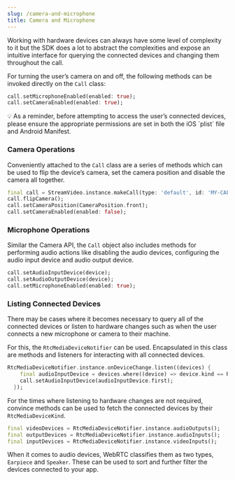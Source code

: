 ```yaml
---
slug: /camera-and-microphone
title: Camera and Microphone
---
```


Working with hardware devices can always have some level of complexity to it but the SDK does a lot to abstract the complexities and expose an intuitive interface for querying the connected devices and changing them throughout the call.

For turning the user’s camera on and off, the following methods can be invoked directly on the `Call` class:

```dart
call.setMicrophoneEnabled(enabled: true);
call.setCameraEnabled(enabled: true);
```

<aside>
  💡 As a reminder, before attempting to access the user’s connected devices,
  please ensure the appropriate permissions are set in both the iOS `plist` file
  and Android Manifest.
</aside>

### Camera Operations

Conveniently attached to the `Call` class are a series of methods which can be used to flip the device’s camera, set the camera position and disable the camera all together.

```dart
final call = StreamVideo.instance.makeCall(type: 'default', id: 'MY-CALL');
call.flipCamera();
call.setCameraPosition(CameraPosition.front);
call.setCameraEnabled(enabled: false);
```

### Microphone Operations

Similar the Camera API, the `Call` object also includes methods for performing audio actions like disabling the audio devices, configuring the audio input device and audio output device.

```dart
call.setAudioInputDevice(device);
call.setAudioOutputDevice(device);
call.setMicrophoneEnabled(enabled: true);
```

### Listing Connected Devices

There may be cases where it becomes necessary to query all of the connected devices or listen to hardware changes such as when the user connects a new microphone or camera to their machine.

For this, the `RtcMediaDeviceNotifier` can be used. Encapsulated in this class are methods and listeners for interacting with all connected devices.

```dart
RtcMediaDeviceNotifier.instance.onDeviceChange.listen((devices) {
    final audioInputDevice = devices.where((device) => device.kind == RtcMediaDeviceKind.audioInput);
    call.setAudioInputDevice(audioInputDevice.first);
  });
```

For the times where listening to hardware changes are not required, convince methods can be used to fetch the connected devices by their `RtcMediaDeviceKind`.

```dart
final videoDevices = RtcMediaDeviceNotifier.instance.audioOutputs();
final outputDevices = RtcMediaDeviceNotifier.instance.audioInputs();
final inputDevices = RtcMediaDeviceNotifier.instance.videoInputs();
```

When it comes to audio devices, WebRTC classifies them as two types, `Earpiece` and `Speaker`. These can be used to sort and further filter the devices connected to your app.
